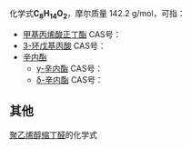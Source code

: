 {{DISPLAYTITLE:C<sub>8</sub>H<sub>14</sub>O<sub>2</sub>}}{{MolFormDisambigNav|C=8|H=14|O=2}}
化学式'''C<sub>8</sub>H<sub>14</sub>O<sub>2</sub>'''，摩尔质量 142.2 g/mol，可指：

*[[甲基丙烯酸正丁酯|甲基丙烯酸正丁酯]] CAS号：{{CAS|97-88-1}}
*[[3-环戊基丙酸|3-环戊基丙酸]] CAS号：{{CAS|140-77-2}}
*[[辛内酯|辛内酯]]
**[[γ-辛内酯|γ-辛内酯]] CAS号：{{CAS|104-50-7}}
**[[δ-辛内酯|δ-辛内酯]] CAS号：{{CAS|698-76-0}}
==其他==
[[聚乙烯醇缩丁醛|聚乙烯醇缩丁醛]]的化学式
{{Isomerdab}}